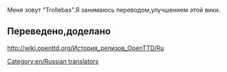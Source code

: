 Меня зовут "Trollebas".Я занимаюсь переводом,улучшением этой вики.
==Переведено,доделано==
http://wiki.openttd.org/История_релизов_OpenTTD/Ru
[[Category:en/Russian translators]]